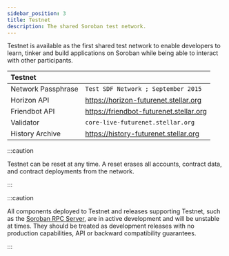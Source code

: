 ```yaml
---
sidebar_position: 3
title: Testnet
description: The shared Soroban test network.
---
```


Testnet is available as the first shared test network to enable developers to learn, tinker and build applications on Soroban while being able to interact with other participants.

| Testnet            |                                          |
| :----------------- | ---------------------------------------- |
| Network Passphrase | `Test SDF Network ; September 2015` |
| Horizon API        | https://horizon-futurenet.stellar.org    |
| Friendbot API      | https://friendbot-futurenet.stellar.org  |
| Validator          | `core-live-futurenet.stellar.org`        |
| History Archive    | https://history-futurenet.stellar.org    |

:::caution

Testnet can be reset at any time. A reset erases all accounts, contract data, and contract deployments from the network.

:::

:::caution

All components deployed to Testnet and releases supporting Testnet, such as the [Soroban RPC Server], are in active development and will be unstable at times. They should be treated as development releases with no production capabilities, API or backward compatibility guarantees.

:::

[Soroban RPC Server]: https://github.com/stellar/quickstart#soroban-rpc-server
